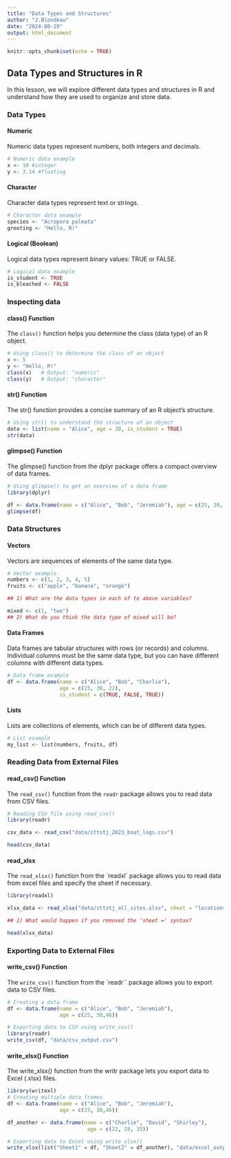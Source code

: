```yaml
---
title: "Data Types and Structures"
author: "J.Blondeau"
date: "2024-08-29"
output: html_document
---
```


```r
knitr::opts_chunk$set(echo = TRUE)
```

## Data Types and Structures in R {.tabset}

In this lesson, we will explore different data types and structures in R and understand how they are used to organize and store data.

### Data Types

#### Numeric

Numeric data types represent numbers, both integers and decimals.

```r
# Numeric data example
x <- 10 #integer
y <- 3.14 #floating
```

#### Character

Character data types represent text or strings.

```r
# Character data example
species <- "Acropora palmata"
greeting <- "Hello, R!"

```

#### Logical (Boolean)

Logical data types represent binary values: TRUE or FALSE.

```r
# Logical data example
is_student <- TRUE
is_bleached <- FALSE

```
### Inspecting data

#### class() Function

The `class()` function helps you determine the class (data type) of an R object.

```r
# Using class() to determine the class of an object
x <- 5
y <- "Hello, R!"
class(x)   # Output: "numeric"
class(y)   # Output: "character"
```

#### str() Function

The str() function provides a concise summary of an R object's structure.

```r
# Using str() to understand the structure of an object
data <- list(name = "Alice", age = 30, is_student = TRUE)
str(data)
```

#### glimpse() Function

The glimpse() function from the dplyr package offers a compact overview of data frames.

```r
# Using glimpse() to get an overview of a data frame
library(dplyr)

df <- data.frame(name = c("Alice", "Bob", "Jeremiah"), age = c(25, 30, 46))
glimpse(df)

```

### Data Structures

#### Vectors

Vectors are sequences of elements of the same data type.

```r
# Vector example
numbers <- c(1, 2, 3, 4, 5)
fruits <- c("apple", "banana", "orange")

## 1) What are the data types in each of te above variables?

mixed <- c(1, "two")
## 2) What do you think the data type of mixed will be?

```

#### Data Frames

Data frames are tabular structures with rows (or records) and columns.  Individual columns must be the same data type, but you can have different columns with different data types.

```r
# Data frame example
df <- data.frame(name = c("Alice", "Bob", "Charlie"),
                 age = c(25, 30, 22),
                 is_student = c(TRUE, FALSE, TRUE))

```

#### Lists

Lists are collections of elements, which can be of different data types.

```r
# List example
my_list <- list(numbers, fruits, df)

```

### Reading Data from External Files

#### read_csv() Function

The `read_csv()` function from the `readr` package allows you to read data from CSV files.

```r
# Reading CSV file using read_csv()
library(readr)

csv_data <- read_csv("data/sttstj_2023_boat_logs.csv")

head(csv_data)

```

#### read_xlsx

The `read_xlsx()` function from the \`readxl\` package allows you to read data from excel files and specify the sheet if necessary.

```r
library(readxl)

xlsx_data <- read_xlsx("data/sttstj_all_sites.xlsx", sheet = "locations")

## 1) What would happen if you removed the 'sheet =' syntax?

head(xlsx_data)

```

### Exporting Data to External Files

#### write_csv() Function

The `write_csv()` function from the \`readr\`\` package allows you to export data to CSV files.

```r
# Creating a data frame
df <- data.frame(name = c("Alice", "Bob", "Jeremiah"),
                 age = c(25, 30,46))

# Exporting data to CSV using write_csv()
library(readr)
write_csv(df, "data/csv_output.csv")
```

#### write_xlsx() Function

The write_xlsx() function from the writr package lets you export data to Excel (.xlsx) files.

```r
library(writexl)
# Creating multiple data frames
df <- data.frame(name = c("Alice", "Bob", "Jeremiah"),
                 age = c(25, 30,46))

df_another <- data.frame(name = c("Charlie", "David", "Shirley"),
                          age = c(22, 28, 35))

# Exporting data to Excel using write_xlsx()
write_xlsx(list("Sheet1" = df, "Sheet2" = df_another), "data/excel_output.xlsx")

```
